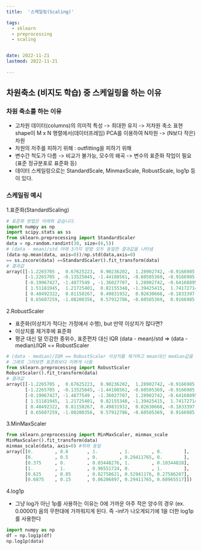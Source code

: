 ```yaml
---
title:  '스케일링(Scaling)'

tags:
  - sklearn
  - preprocessing
  - scaling


date: 2022-11-21
lastmod: 2022-11-21
 
---
```


## 차원축소 (비지도 학습) 중 스케일링을 하는 이유

### 차원 축소를 하는 이유

- 고차원 데이터(columns)의 의미적 특성 -> 최대한 유지 -> 저차원 축소 표현  
shape이 M x N 행렬에서(데이터프레임) PCA를 이용하여 N차원 -> (N보다 작은)차원
- 차원의 저주를 피하기 위해 : outfitting을 피하기 위해
- 변수간 척도가 다름 -> 비교가 불가능, 모수의 왜곡 -> 변수의 표준화 작업이 필요(표준 정규분포로 표준화 등)
- 데이터 스케일링으로는 StandardScale, MinmaxScale, RobustScale, log1p 등이 있다.

### 스케일링 예시

1.표준화(StandardScaling)

```python
# 표준화 방법은 아래와 같습니다.
import numpy as np
import scipy.stats as ss
from sklearn.preprocessing import StandardScaler
data = np.random.randint(30, size=(6,5))
# (data - mean)/std 아래 3가지 방법 모두 동일한 결과값을 나타냄
(data-np.mean(data, axis=0))/np.std(data,axis=0)
== ss.zscore(data) ==StandardScaler().fit_transform(data) 
# 결과값
array([[-1.2265705 ,  0.67625223,  0.90236202,  1.28902742, -0.9166985 ],
       [-1.2265705 , -0.13525045, -1.44108561, -0.60505369, -0.9166985 ],
       [-0.19967427, -1.4877549 , -1.36027707,  1.28902742, -0.64168895],
       [ 1.51181945,  1.21725401,  0.82155348, -1.39425415,  1.74172714],
       [ 0.48492322,  0.81150267,  0.49831932,  0.02630668, -0.1833397 ],
       [ 0.65607259, -1.08200356,  0.57912786, -0.60505369,  0.9166985 ]]) 
```

2.RobustScaler

- 표준화(이상치가 적다는 가정에서 수행),  but 만약 이상치가 많다면?
- 이상치를 제거후에 표준화
- 평균 대신 덜 민감한 중위수, 표준편차 대신 IQR
(data - mean)/std => (data - median)/IQR == RobustScaler

```python
# (data - median)/IQR == RobustScaler 이상치를 제거하고 mean대신 median값을 빼줌
# 그래프 그려보면 표준화보다 이쁘게 나옴
from sklearn.preprocessing import RobustScaler
RobustScaler().fit_transform(data) 
# 결과값
array([[-1.2265705 ,  0.67625223,  0.90236202,  1.28902742, -0.9166985 ],
       [-1.2265705 , -0.13525045, -1.44108561, -0.60505369, -0.9166985 ],
       [-0.19967427, -1.4877549 , -1.36027707,  1.28902742, -0.64168895],
       [ 1.51181945,  1.21725401,  0.82155348, -1.39425415,  1.74172714],
       [ 0.48492322,  0.81150267,  0.49831932,  0.02630668, -0.1833397 ],
       [ 0.65607259, -1.08200356,  0.57912786, -0.60505369,  0.9166985 ]])
```

3.MinMaxScaler

```python
from sklearn.preprocessing import MinMaxScaler, minmax_scale
MinMaxScaler().fit_transform(data)
minmax_scale(data, axis=0) #위와 동일
array([[0.        , 0.8       , 1.        , 1.        , 0.        ],
       [0.        , 0.5       , 0.        , 0.29411765, 0.        ],
       [0.375     , 0.        , 0.03448276, 1.        , 0.10344828],
       [1.        , 1.        , 0.96551724, 0.        , 1.        ],
       [0.625     , 0.85      , 0.82758621, 0.52941176, 0.27586207],
       [0.6875    , 0.15      , 0.86206897, 0.29411765, 0.68965517]])
```

4.log1p

- 그냥 log가 아닌 1p를 사용하는 이유는 0에 가까운 아주 작은 양수의 경우 (ex. 0.00001) 음의 무한대에 가까워지게 된다. 즉 -inf가 나오게되기에 1을 더한 log1p를 사용한다

```python
import numpy as np
df = np.log1p(df)
np.log1p(data) 
```
